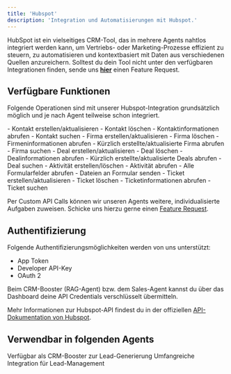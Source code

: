 ```yaml
---
title: 'Hubspot'
description: 'Integration und Automatisierungen mit Hubspot.'
---
```


HubSpot ist ein vielseitiges CRM-Tool, das in mehrere Agents nahtlos integriert werden kann, um Vertriebs- oder Marketing-Prozesse effizient zu steuern, zu automatisieren und kontextbasiert mit Daten aus verschiedenen Quellen anzureichern.
<Info>Solltest du dein Tool nicht unter den verfügbaren Integrationen finden, sende uns <a href="mailto:support@pzlr.ai">**hier**</a> einen Feature Request.</Info>

## Verfügbare Funktionen

Folgende Operationen sind mit unserer Hubspot-Integration grundsätzlich möglich und je nach Agent teilweise schon integriert.

<AccordionGroup>

  <Accordion title="Kontakte">
    - Kontakt erstellen/aktualisieren
    - Kontakt löschen
    - Kontaktinformationen abrufen
    - Kontakt suchen
  </Accordion>

  <Accordion title="Unternehmen/Firma">
    - Firma erstellen/aktualisieren
    - Firma löschen
    - Firmeninformationen abrufen
    - Kürzlich erstellte/aktualisierte Firma abrufen
    - Firma suchen
  </Accordion>

  <Accordion title="Deals">
    - Deal erstellen/aktualisieren
    - Deal löschen
    - Dealinformationen abrufen
    - Kürzlich erstellte/aktualisierte Deals abrufen
    - Deal suchen
  </Accordion>

  <Accordion title="Aktivitäten">
    - Aktivität erstellen/löschen
    - Aktivität abrufen
  </Accordion>

  <Accordion title="Formular">
    - Alle Formularfelder abrufen
    - Dateien an Formular senden
  </Accordion>

  <Accordion title="Tickets">
    - Ticket erstellen/aktualisieren
    - Ticket löschen
    - Ticketinformationen abrufen
    - Ticket suchen
  </Accordion>

</AccordionGroup>

Per Custom API Calls können wir unseren Agents weitere, individualisierte Aufgaben zuweisen. Schicke uns hierzu gerne einen <a href="mailto:support@pzlr.ai">Feature Request</a>.

## Authentifizierung

Folgende Authentifizierungsmöglichkeiten werden von uns unterstützt:

- App Token
- Developer API-Key
- OAuth 2

Beim CRM-Booster (RAG-Agent) bzw. dem Sales-Agent kannst du über das Dashboard deine API Credentials verschlüsselt übermitteln.

<Note>Mehr Informationen zur Hubspot-API findest du in der offiziellen [API-Dokumentation von Hubspot](https://developers.hubspot.de/docs/reference/api/overview).</Note>

## Verwendbar in folgenden Agents

<CardGroup cols={2}>
  <Card title="RAG-Agent" href="/upgrades/booster#crm-integration">
    Verfügbar als CRM-Booster zur Lead-Generierung
  </Card>
  <Card title="Sales-Agent" href="/sales-agent/comingsoon">
    Umfangreiche Integration für Lead-Management
  </Card>
  
</CardGroup>
